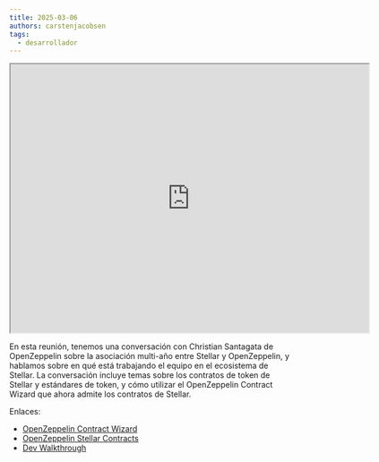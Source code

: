```yaml
---
title: 2025-03-06
authors: carstenjacobsen
tags:
  - desarrollador
---
```


<iframe
  src="https://www.youtube.com/embed/e_DH9zIRnu8?si=fn2MoKmCk48i5pLt"
  width="640"
  height="480"
  allow="autoplay"
></iframe>

En esta reunión, tenemos una conversación con Christian Santagata de OpenZeppelin sobre la asociación multi-año entre Stellar y OpenZeppelin, y hablamos sobre en qué está trabajando el equipo en el ecosistema de Stellar. La conversación incluye temas sobre los contratos de token de Stellar y estándares de token, y cómo utilizar el OpenZeppelin Contract Wizard que ahora admite los contratos de Stellar.

Enlaces:

- [OpenZeppelin Contract Wizard](https://wizard.openzeppelin.com/stellar)
- [OpenZeppelin Stellar Contracts](https://github.com/OpenZeppelin/stellar-contracts)
- [Dev Walkthrough](https://www.youtube.com/watch?v=iD7ZspsZLVo)
